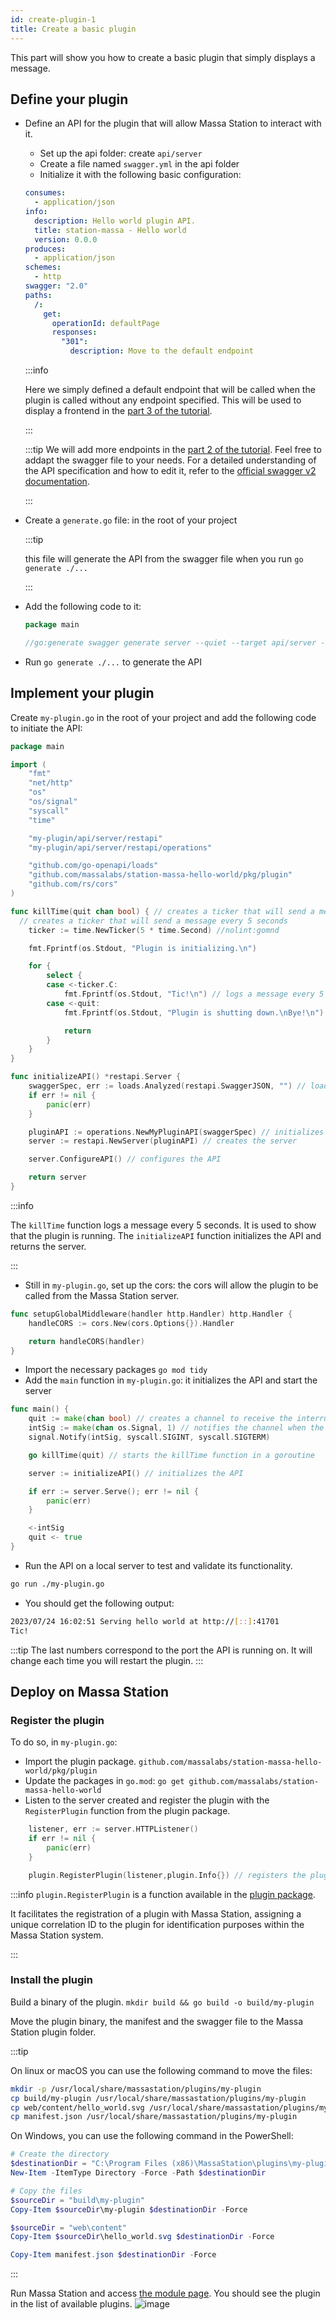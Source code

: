 ```yaml
---
id: create-plugin-1
title: Create a basic plugin
---
```


This part will show you how to create a basic plugin that simply displays a message.

## Define your plugin

- Define an API for the plugin that will allow Massa Station to interact with it.

  - Set up the api folder: create `api/server`
  - Create a file named `swagger.yml` in the api folder
  - Initialize it with the following basic configuration:

  ```yaml
  consumes:
    - application/json
  info:
    description: Hello world plugin API.
    title: station-massa - Hello world
    version: 0.0.0
  produces:
    - application/json
  schemes:
    - http
  swagger: "2.0"
  paths:
    /:
      get:
        operationId: defaultPage
        responses:
          "301":
            description: Move to the default endpoint
  ```

  :::info

  Here we simply defined a default endpoint that will be called when the plugin is called without any endpoint specified.
  This will be used to display a frontend in the [part 3 of the tutorial](./create-plugin-with-a-frontend.mdx).

  :::

  :::tip
  We will add more endpoints in the [part 2 of the tutorial](./create-plugin-with-endpoint.mdx). Feel free to addapt the swagger file to your needs.
  For a detailed understanding of the API specification and how to edit it, refer to the [official swagger v2 documentation](https://swagger.io/specification/v2/).

  :::

- Create a `generate.go` file: in the root of your project

  :::tip

  this file will generate the API from the swagger file when you run `go generate ./... `

  :::

- Add the following code to it:

  ```go
  package main

  //go:generate swagger generate server --quiet --target api/server --name my-plugin --spec api/swagger.yml --exclude-main
  ```

- Run `go generate ./...` to generate the API

## Implement your plugin

Create `my-plugin.go` in the root of your project and add the following code to initiate the API:

```go
package main

import (
	"fmt"
	"net/http"
	"os"
	"os/signal"
	"syscall"
	"time"

	"my-plugin/api/server/restapi"
	"my-plugin/api/server/restapi/operations"

	"github.com/go-openapi/loads"
	"github.com/massalabs/station-massa-hello-world/pkg/plugin"
	"github.com/rs/cors"
)

func killTime(quit chan bool) { // creates a ticker that will send a message every 5 seconds
  // creates a ticker that will send a message every 5 seconds
	ticker := time.NewTicker(5 * time.Second) //nolint:gomnd

	fmt.Fprintf(os.Stdout, "Plugin is initializing.\n")

	for {
		select {
		case <-ticker.C:
			fmt.Fprintf(os.Stdout, "Tic!\n") // logs a message every 5 seconds
		case <-quit:
			fmt.Fprintf(os.Stdout, "Plugin is shutting down.\nBye!\n") // logs a message when the plugin is shutting down

			return
		}
	}
}

func initializeAPI() *restapi.Server {
    swaggerSpec, err := loads.Analyzed(restapi.SwaggerJSON, "") // loads the swagger file
    if err != nil {
        panic(err)
    }

    pluginAPI := operations.NewMyPluginAPI(swaggerSpec) // initializes the API
    server := restapi.NewServer(pluginAPI) // creates the server

    server.ConfigureAPI() // configures the API

    return server
}
```

:::info

The `killTime` function logs a message every 5 seconds. It is used to show that the plugin is running.
The `initializeAPI` function initializes the API and returns the server.

:::

- Still in `my-plugin.go`, set up the cors: the cors will allow the plugin to be called from the Massa Station server.

```go
func setupGlobalMiddleware(handler http.Handler) http.Handler {
    handleCORS := cors.New(cors.Options{}).Handler

    return handleCORS(handler)
}
```

- Import the necessary packages `go mod tidy`
- Add the `main` function in `my-plugin.go`: it initializes the API and start the server

```go
func main() {
    quit := make(chan bool) // creates a channel to receive the interrupt signal
	intSig := make(chan os.Signal, 1) // notifies the channel when the interrupt signal is received
	signal.Notify(intSig, syscall.SIGINT, syscall.SIGTERM)

	go killTime(quit) // starts the killTime function in a goroutine

	server := initializeAPI() // initializes the API

	if err := server.Serve(); err != nil {
		panic(err)
	}

	<-intSig
	quit <- true
}
```

- Run the API on a local server to test and validate its functionality.

```bash
go run ./my-plugin.go
```

- You should get the following output:

```bash
2023/07/24 16:02:51 Serving hello world at http://[::]:41701
Tic!
```

:::tip
The last numbers correspond to the port the API is running on. It will change each time you will restart the plugin.
:::

## Deploy on Massa Station

### Register the plugin

To do so, in `my-plugin.go`:

- Import the plugin package. `github.com/massalabs/station-massa-hello-world/pkg/plugin`
- Update the packages in `go.mod`: `go get github.com/massalabs/station-massa-hello-world`
- Listen to the server created and register the plugin with the `RegisterPlugin` function from the plugin package.

```go
	listener, err := server.HTTPListener()
	if err != nil {
		panic(err)
	}

	plugin.RegisterPlugin(listener,plugin.Info{}) // registers the plugin
```

:::info
`plugin.RegisterPlugin` is a function available in the [plugin package](https://github.com/massalabs/station-massa-hello-world/blob/main/pkg/plugin/register.go).

It facilitates the registration of a plugin with Massa Station, assigning a unique correlation ID to the plugin for identification purposes within the Massa Station system.

:::

### Install the plugin

Build a binary of the plugin. `mkdir build && go build -o build/my-plugin`

Move the plugin binary, the manifest and the swagger file to the Massa Station plugin folder.

:::tip

On linux or macOS you can use the following command to move the files:

```bash
mkdir -p /usr/local/share/massastation/plugins/my-plugin
cp build/my-plugin /usr/local/share/massastation/plugins/my-plugin
cp web/content/hello_world.svg /usr/local/share/massastation/plugins/my-plugin
cp manifest.json /usr/local/share/massastation/plugins/my-plugin
```

On Windows, you can use the following command in the PowerShell:

```powershell
# Create the directory
$destinationDir = "C:\Program Files (x86)\MassaStation\plugins\my-plugin"
New-Item -ItemType Directory -Force -Path $destinationDir

# Copy the files
$sourceDir = "build\my-plugin"
Copy-Item $sourceDir\my-plugin $destinationDir -Force

$sourceDir = "web\content"
Copy-Item $sourceDir\hello_world.svg $destinationDir -Force

Copy-Item manifest.json $destinationDir -Force
```

:::

Run Massa Station and access [the module page](https://station.massa/web/store). You should see the plugin in the list of available plugins.
![image](./massastation-menu.png)
